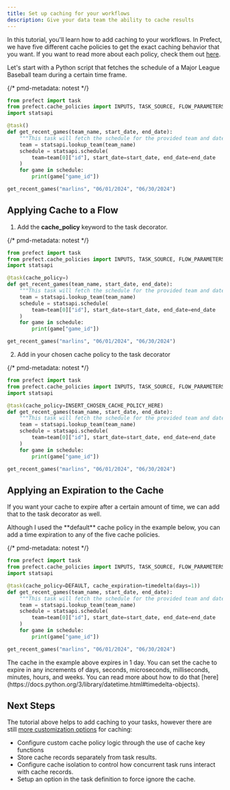 ```yaml
---
title: Set up caching for your workflows
description: Give your data team the ability to cache results
---
```


In this tutorial, you'll learn how to add caching to your workflows. In Prefect, we have five different cache policies to get the exact caching behavior that you want.  If you want to read more about each policy, check them out [here](/v3/develop/task-caching). 

Let's start with a Python script that fetches the schedule of a Major League Baseball team during a certain time frame.

{/* pmd-metadata: notest */}
```python
from prefect import task
from prefect.cache_policies import INPUTS, TASK_SOURCE, FLOW_PARAMETERS, NONE
import statsapi

@task()
def get_recent_games(team_name, start_date, end_date):
    """This task will fetch the schedule for the provided team and date range and return the game ids."""
    team = statsapi.lookup_team(team_name)
    schedule = statsapi.schedule(
        team=team[0]["id"], start_date=start_date, end_date=end_date
    )
    for game in schedule:
        print(game["game_id"])

get_recent_games("marlins", "06/01/2024", "06/30/2024")
```

## Applying Cache to a Flow

1. Add the **cache_policy** keyword to the task decorator.

{/* pmd-metadata: notest */}
```python 
from prefect import task
from prefect.cache_policies import INPUTS, TASK_SOURCE, FLOW_PARAMETERS, NONE
import statsapi

@task(cache_policy=)
def get_recent_games(team_name, start_date, end_date):
    """This task will fetch the schedule for the provided team and date range and return the game ids."""
    team = statsapi.lookup_team(team_name)
    schedule = statsapi.schedule(
        team=team[0]["id"], start_date=start_date, end_date=end_date
    )
    for game in schedule:
        print(game["game_id"])

get_recent_games("marlins", "06/01/2024", "06/30/2024")
```

2. Add in your chosen cache policy to the task decorator

{/* pmd-metadata: notest */}
```python 
from prefect import task
from prefect.cache_policies import INPUTS, TASK_SOURCE, FLOW_PARAMETERS, NONE
import statsapi

@task(cache_policy=INSERT_CHOSEN_CACHE_POLICY_HERE)
def get_recent_games(team_name, start_date, end_date):
    """This task will fetch the schedule for the provided team and date range and return the game ids."""
    team = statsapi.lookup_team(team_name)
    schedule = statsapi.schedule(
        team=team[0]["id"], start_date=start_date, end_date=end_date
    )
    for game in schedule:
        print(game["game_id"])

get_recent_games("marlins", "06/01/2024", "06/30/2024")
```

## Applying an Expiration to the Cache 

If you want your cache to expire after a certain amount of time, we can add that to the task decorator as well. 

<Note>
Although I used the **default** cache policy in the example below, you can add a time expiration to any of the five cache policies.
</Note>

{/* pmd-metadata: notest */}
```python 
from prefect import task
from prefect.cache_policies import INPUTS, TASK_SOURCE, FLOW_PARAMETERS, NONE
import statsapi

@task(cache_policy=DEFAULT, cache_expiration=timedelta(days=1))
def get_recent_games(team_name, start_date, end_date):
    """This task will fetch the schedule for the provided team and date range and return the game ids."""
    team = statsapi.lookup_team(team_name)
    schedule = statsapi.schedule(
        team=team[0]["id"], start_date=start_date, end_date=end_date
    )
    for game in schedule:
        print(game["game_id"])

get_recent_games("marlins", "06/01/2024", "06/30/2024")
```

<Tip>
    The cache in the example above expires in 1 day. You can set the cache to expire in any increments of days, seconds, microseconds, milliseconds, minutes, hours, and weeks. You can read more about how to do that [here](https://docs.python.org/3/library/datetime.html#timedelta-objects).
</Tip>

## Next Steps

The tutorial above helps to add caching to your tasks, however there are still [more customization options](/v3/develop/task-caching) for caching:

- Configure custom cache policy logic through the use of cache key functions
- Store cache records separately from task results.
- Configure cache isolation to control how concurrent task runs interact with cache records.
- Setup an option in the task definition to force ignore the cache.